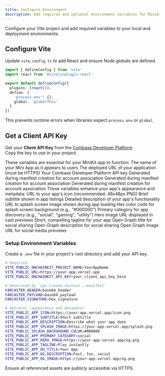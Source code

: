```yaml
---
title: Configure Environment
description: Add required and optional environment variables for MiniKit in Vite
---
```


Configure your Vite project and add required variables to your local and deployment environments.

## Configure Vite

Update `vite.config.ts` to add React and ensure Node globals are defined.

```ts vite.config.ts
import { defineConfig } from 'vite'
import react from '@vitejs/plugin-react'

export default defineConfig({
  plugins: [react()],
  define: {
    'process.env': {},
    global: 'globalThis'
  }
})
```

This prevents runtime errors when libraries expect `process.env` or `global`.

## Get a Client API Key

Get your **Client API Key** from the [Coinbase Developer Platform](https://portal.cdp.coinbase.com/).  
Copy the key to use in your project.

<Tabs>
<Tab title="Required Variables">
These variables are essential for your MiniKit app to function:

<ParamField path='VITE_PUBLIC_ONCHAINKIT_PROJECT_NAME' type='string' required>
  The name of your Mini App as it appears to users
 </ParamField>

<ParamField path='VITE_PUBLIC_URL' type='string' required>
  The deployed URL of your application (must be HTTPS)
 </ParamField>

<ParamField path='VITE_PUBLIC_ONCHAINKIT_API_KEY' type='string' required>
  Your Coinbase Developer Platform API key
 </ParamField>

<ParamField path='FARCASTER_HEADER' type='string' required>
  Generated during manifest creation for account association
 </ParamField>

<ParamField path='FARCASTER_PAYLOAD' type='string' required>
  Generated during manifest creation for account association
 </ParamField>

<ParamField path='FARCASTER_SIGNATURE' type='string' required>
  Generated during manifest creation for account association
 </ParamField>
</Tab>

<Tab title="Optional Variables">
These variables enhance your app's appearance and metadata:

<ParamField path='VITE_PUBLIC_APP_ICON' type='string'>
  URL to your app's icon (recommended: 48x48px PNG)
 </ParamField>

<ParamField path='VITE_PUBLIC_APP_SUBTITLE' type='string'>
  Brief subtitle shown in app listings
 </ParamField>

<ParamField path='VITE_PUBLIC_APP_DESCRIPTION' type='string'>
  Detailed description of your app's functionality
 </ParamField>

<ParamField path='VITE_PUBLIC_APP_SPLASH_IMAGE' type='string'>
  URL to splash screen image shown during app loading
 </ParamField>

<ParamField path='VITE_PUBLIC_SPLASH_BACKGROUND_COLOR' type='string'>
  Hex color code for splash screen background (e.g., "#000000")
 </ParamField>

<ParamField path='VITE_PUBLIC_APP_PRIMARY_CATEGORY' type='string'>
  Primary category for app discovery (e.g., "social", "gaming", "utility")
 </ParamField>

<ParamField path='VITE_PUBLIC_APP_HERO_IMAGE' type='string'>
  Hero image URL displayed in cast previews
 </ParamField>

<ParamField path='VITE_PUBLIC_APP_TAGLINE' type='string'>
  Short, compelling tagline for your app
 </ParamField>

<ParamField path='VITE_PUBLIC_APP_OG_TITLE' type='string'>
  Open Graph title for social sharing
 </ParamField>

<ParamField path='VITE_PUBLIC_APP_OG_DESCRIPTION' type='string'>
  Open Graph description for social sharing
 </ParamField>

<ParamField path='VITE_PUBLIC_APP_OG_IMAGE' type='string'>
  Open Graph image URL for social media previews
 </ParamField>
</Tab>
</Tabs>

### Setup Environment Variables

Create a `.env` file in your project's root directory and add your API key.

```bash .env
# Required
VITE_PUBLIC_ONCHAINKIT_PROJECT_NAME=YourAppName
VITE_PUBLIC_URL=https://your-app.vercel.app
VITE_PUBLIC_ONCHAINKIT_API_KEY=your_client_api_key_here

# Generated by `npx create-onchain --manifest`
FARCASTER_HEADER=base64_header
FARCASTER_PAYLOAD=base64_payload
FARCASTER_SIGNATURE=hex_signature

# Optional (appearance and metadata)
VITE_PUBLIC_APP_ICON=https://your-app.vercel.app/icon.png
VITE_PUBLIC_APP_SUBTITLE=Short subtitle
VITE_PUBLIC_APP_DESCRIPTION=Describe what your app does
VITE_PUBLIC_APP_SPLASH_IMAGE=https://your-app.vercel.app/splash.png
VITE_PUBLIC_SPLASH_BACKGROUND_COLOR=#000000
VITE_PUBLIC_APP_PRIMARY_CATEGORY=social
VITE_PUBLIC_APP_HERO_IMAGE=https://your-app.vercel.app/og.png
VITE_PUBLIC_APP_TAGLINE=Play instantly
VITE_PUBLIC_APP_OG_TITLE=Your App
VITE_PUBLIC_APP_OG_DESCRIPTION=Fast, fun, social
VITE_PUBLIC_APP_OG_IMAGE=https://your-app.vercel.app/og.png
```

<Warning>
Ensure all referenced assets are publicly accessible via HTTPS.
</Warning>

